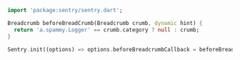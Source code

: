 ```dart
import 'package:sentry/sentry.dart';

Breadcrumb beforeBreadCrumb(Breadcrumb crumb, dynamic hint) {
  return 'a.spammy.Logger' == crumb.category ? null : crumb;
}

Sentry.init((options) => options.beforeBreadcrumbCallback = beforeBreadCrumb);
```
